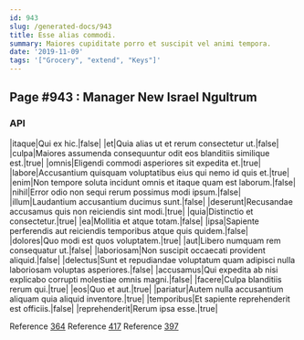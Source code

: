 ```yaml
---
id: 943
slug: /generated-docs/943
title: Esse alias commodi.
summary: Maiores cupiditate porro et suscipit vel animi tempora.
date: '2019-11-09'
tags: '["Grocery", "extend", "Keys"]'
---
```

<Partial />

## Page #943 : Manager New Israel Ngultrum
### API

|itaque|Qui ex hic.|false|
|et|Quia alias ut et rerum consectetur ut.|false|
|culpa|Maiores assumenda consequuntur odit eos blanditiis similique est.|true|
|omnis|Eligendi commodi asperiores sit expedita et.|true|
|labore|Accusantium quisquam voluptatibus eius qui nemo id quis et.|true|
|enim|Non tempore soluta incidunt omnis et itaque quam est laborum.|false|
|nihil|Error odio non sequi rerum possimus modi ipsum.|false|
|illum|Laudantium accusantium ducimus sunt.|false|
|deserunt|Recusandae accusamus quis non reiciendis sint modi.|true|
|quia|Distinctio et consectetur.|true|
|ea|Mollitia et atque totam.|false|
|ipsa|Sapiente perferendis aut reiciendis temporibus atque quis quidem.|false|
|dolores|Quo modi est quos voluptatem.|true|
|aut|Libero numquam rem consequatur ut.|false|
|laboriosam|Non suscipit occaecati provident aliquid.|false|
|delectus|Sunt et repudiandae voluptatum quam adipisci nulla laboriosam voluptas asperiores.|false|
|accusamus|Qui expedita ab nisi explicabo corrupti molestiae omnis magni.|false|
|facere|Culpa blanditiis rerum qui.|true|
|eos|Quo et aut.|true|
|pariatur|Autem nulla accusantium aliquam quia aliquid inventore.|true|
|temporibus|Et sapiente reprehenderit est officiis.|false|
|reprehenderit|Rerum ipsa esse.|true|

Reference [364](/generated-docs/364)
Reference [417](/generated-docs/417)
Reference [397](/generated-docs/397)




